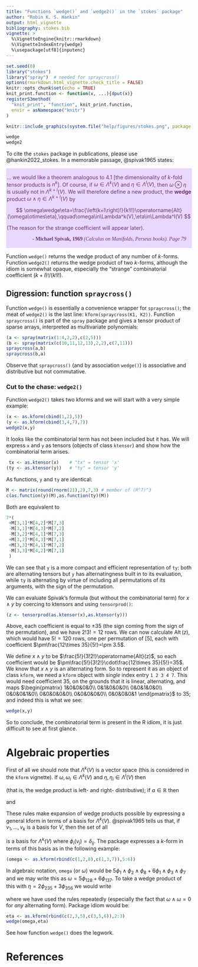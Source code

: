 ```yaml
---
title: "Functions `wedge()` and `wedge2()` in the `stokes` package"
author: "Robin K. S. Hankin"
output: html_vignette
bibliography: stokes.bib
vignette: >
  %\VignetteEngine{knitr::rmarkdown}
  %\VignetteIndexEntry{wedge}
  %\usepackage[utf8]{inputenc}
---
```


```r
set.seed(0)
library("stokes")
library("spray")  # needed for spraycross()
options(rmarkdown.html_vignette.check_title = FALSE)
knitr::opts_chunk$set(echo = TRUE)
knit_print.function <- function(x, ...){dput(x)}
registerS3method(
  "knit_print", "function", knit_print.function,
  envir = asNamespace("knitr")
)
```

```r
knitr::include_graphics(system.file("help/figures/stokes.png", package = "stokes"))
```

```r
wedge
wedge2
```

To cite the `stokes` package in publications, please use
@hankin2022_stokes.  In a memorable passage, @spivak1965 states:

<div class="warning" style='padding:0.1em; background-color:#E9D8FD; color:#69337A'>
<span>

$\ldots$ we would like a theorem analogous to 4.1 [the dimensionality
of $k$-fold tensor products is $n^k$].  Of course, if
$\omega\in\Lambda^k(V)$ and $\eta\in\Lambda^l(V)$, then
$\omega\otimes\eta$ is usually not in $\Lambda^{k+l}(V)$.  We will
therefore define a new product, the <strong>wedge</strong> product
$\omega\wedge\eta\in\Lambda^{k+l}(V)$ by

$$
\omega\wedge\eta=\frac{\left(k+l\right)!}{k!l!}\operatorname{Alt}(\omega\otimes\eta),\qquad\omega\in\Lambda^k(V),\eta\in\Lambda^l(V)
$$

(The reason for the strange coefficient will appear later).
</p>
<p style='margin-bottom:1em; margin-right:1em; text-align:right; font-family:Georgia'> <b>- Michael Spivak, 1969</b> <i>(Calculus on Manifolds, Perseus books).  Page 79</i>
</p></span>
</div>

Function `wedge()` returns the wedge product of any number of
$k$-forms.  Function `wedge2()` returns the wedge product of two
$k$-forms, although the idiom is somewhat opaque, especially the
"strange" combinatorial coefficient $(k+l)!/(k!l!)$.


## Digression: function `spraycross()`

Function `wedge()` is essentially a convenience wrapper for
`spraycross()`; the meat of `wedge2()` is the last line:
`kform(spraycross(K1, K2))`.  Function `spraycross()` is part of the
`spray` package and gives a tensor product of sparse arrays,
interpreted as multivariate polynomials:

```r
(a <- spray(matrix(1:4,2,2),c(2,5)))
(b <- spray(matrix(c(10,11,12,13),2,2),c(7,11)))
spraycross(a,b)
spraycross(b,a)
```

Observe that `spraycross()` (and by association `wedge()`) is
associative and distributive but not commutative.

### Cut to the chase: `wedge2()`

Function `wedge2()` takes two kforms and we will start with a very
simple example:

```r
(x <- as.kform(cbind(1,2),5))
(y <- as.kform(cbind(3,4,7),7))
wedge2(x,y)
```

It looks like the combinatorial term has not been included but it has.
We will express `x` and `y` as tensors (objects of class `ktensor`)
and show how the combinatorial term arises.

```r
 tx <- as.ktensor(x)    # "tx" = tensor 'x'
(ty <- as.ktensor(y))   # "ty" = tensor 'y'
```

As functions, `y` and `ty` are identical:

```r
M <- matrix(round(rnorm(21),2),7,3) # member of (R^7)^3
c(as.function(y)(M),as.function(ty)(M))
```

Both are equivalent to

```r
7*(
 +M[3,1]*M[4,2]*M[7,3] 
 -M[3,1]*M[4,3]*M[7,2] 
 -M[3,2]*M[4,1]*M[7,3] 
 +M[3,2]*M[4,3]*M[7,1] 
 +M[3,3]*M[4,1]*M[7,2]
 -M[3,3]*M[4,2]*M[7,1]
 )
```

We can see that `y` is a more compact and efficient representation of
`ty`: both are alternating tensors but `y` has alternatingness built in
to its evaluation, while `ty` is alternating by virtue of including
all permutations of its arguments, with the sign of the permutation.


We can evaluate Spivak's formula (but without the combinatorial term)
for $x\wedge y$ by coercing to ktensors and using `tensorprod()`:

```r
(z <- tensorprod(as.ktensor(x),as.ktensor(y)))
```

Above, each coefficient is equal to $\pm 35$ (the sign coming from the
sign of the permutation), and we have $2!3!=12$ rows.  We can now
calculate $\operatorname{Alt}(z)$, which would have $5!=120$ rows, one
per permutation of $[5]$, each with coefficient $\pm\frac{12\times
35}{5!}=\pm 3.5$.

We define $x\wedge y$ to be $\frac{5!}{3!2!}\operatorname{Alt}(z)$, so
each coefficient would be $\pm\frac{5!}{3!2!}\cdot\frac{12\times
35}{5!}=35$.  We know that $x\wedge y$ is an alternating form.  So to
represent it as an object of class `kform`, we need a `kform` object
with _single_ index entry `1 2 3 4 7`.  This would need coefficient
35, on the grounds that it is linear, alternating, and maps
$\begin{pmatrix}
1&0&0&0&0\\
0&1&0&0&0\\
0&0&1&0&0\\
0&0&0&1&0\\
0&0&0&0&0\\
0&0&0&0&0\\
0&0&0&0&1
\end{pmatrix}$ to $35$; and indeed this is what we see:

```r
wedge(x,y)
```

So to conclude, the combinatorial term is present in the R idiom, it
is just difficult to see at first glance.

# Algebraic properties

First of all we should note that $\Lambda^k(V)$ is a vector space
(this is considered in the `kform` vignette).  If
$\omega,\omega_i\in\Lambda^k(V)$ and $\eta,\eta_i\in\Lambda^l(V)$ then

\begin{eqnarray}
(\omega_1+\omega_2)\wedge\eta &=& \omega_1\wedge\eta+\omega_2\wedge\eta\\
\omega\wedge(\eta_1+\eta_2) &=&\omega\wedge\eta_1 + \omega\wedge\eta_2\\
\end{eqnarray}

(that is, the wedge product is left- and right- distributive); if
$a\in\mathbb{R}$ then

\begin{equation}
a\omega\wedge\eta = \omega\wedge a\eta=a(\omega\wedge\eta)
\end{equation}

and
\begin{equation}
\omega\wedge\eta = (-1)^{kl}\eta\wedge\omega.
\end{equation}

These rules make expansion of wedge products possible by expressing a
general kform in terms of a basis for $\Lambda^k(V)$.  @spivak1965
tells us that, if $v_1,\ldots,v_k$ is a basis for $V$, then the set of
all

\begin{equation}
\phi_{i_1}\wedge\phi_{i_2}\wedge\cdots\wedge\phi_{i_k}\qquad 1\leq i_1 < \cdots < i_k\leq n
\end{equation}

is a basis for $\Lambda^k(V)$ where $\phi_i(v_j)=\delta_{ij}$.  The
package expresses a $k$-form in terms of this basis as in the
following example:


```r
(omega <- as.kform(rbind(c(1,2,8),c(1,3,7)),5:6))
```

In algebraic notation, `omega` (or $\omega$) would be
$5\phi_1\wedge\phi_2\wedge\phi_8+6\phi_1\wedge\phi_3\wedge\phi_7$ and
we may write this as $\omega=5\phi_{128}+6\phi_{137}$.  To take a
wedge product of this with $\eta=2\phi_{235}+3\phi_{356}$ we would
write

\begin{eqnarray}
\omega\wedge\eta &=& (5\phi_{128}+6\phi_{137})\wedge (2\phi_{235}+3\phi_{356})\\
&=& 10\phi_{128}\wedge\phi_{235} + 15\phi_{128}\wedge\phi_{356} +
    12\phi_{137}\wedge\phi_{235} + 18\phi_{137}\wedge\phi_{356}\\
&=&
10\phi_1\wedge\phi_2\wedge\phi_8\wedge\phi_2\wedge\phi_3\wedge\phi_5 + 
15\phi_1\wedge\phi_2\wedge\phi_8\wedge\phi_3\wedge\phi_5\wedge\phi_6\\&{}&\qquad + 
12\phi_1\wedge\phi_3\wedge\phi_7\wedge\phi_2\wedge\phi_3\wedge\phi_5 +
18\phi_1\wedge\phi_3\wedge\phi_7\wedge\phi_3\wedge\phi_5\wedge\phi_6\\
&=& 0+ 15\phi_1\wedge\phi_2\wedge\phi_8\wedge\phi_3\wedge\phi_5\wedge\phi_6+0+0\\
&=& -15\phi_1\wedge\phi_2\wedge\phi_3\wedge\phi_5\wedge\phi_6\wedge\phi_8
\end{eqnarray}

where we have used the rules repeatedly (especially the fact that
$\omega\wedge\omega=0$ for _any_ alternating form).  Package idiom
would be:

```r
eta <- as.kform(rbind(c(2,3,5),c(3,5,6)),2:3)
wedge(omega,eta)
```

See how function `wedge()` does the legwork.

# References
